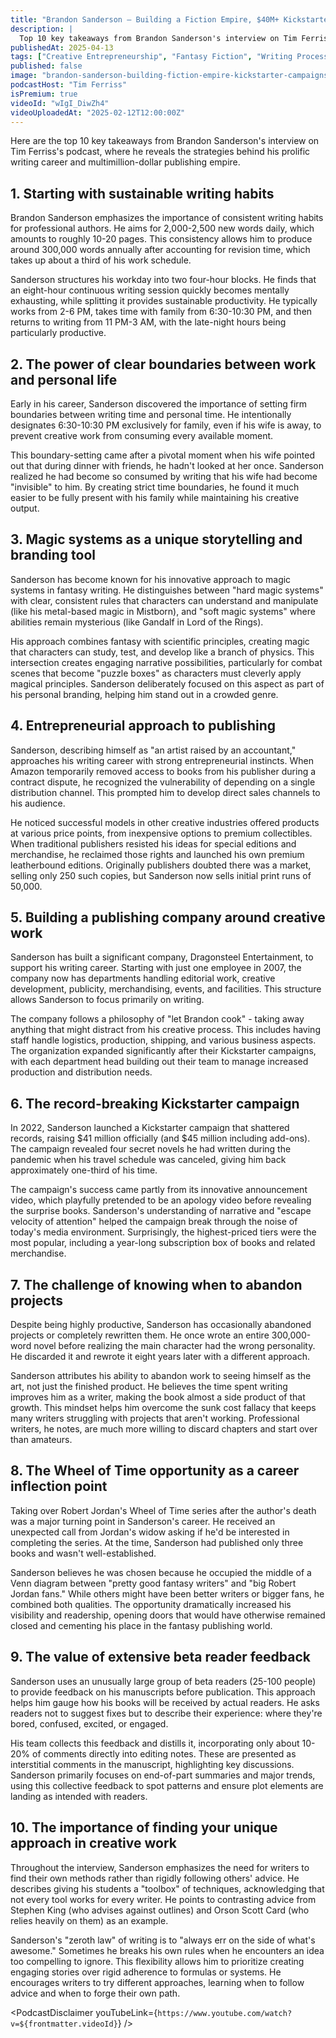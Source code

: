 ```yaml
---
title: "Brandon Sanderson — Building a Fiction Empire, $40M+ Kickstarter Campaigns, and Unbreakable Habits"
description: |
  Top 10 key takeaways from Brandon Sanderson's interview on Tim Ferriss's podcast, where he reveals the strategies behind his prolific writing career and multimillion-dollar publishing empire.
publishedAt: 2025-04-13
tags: ["Creative Entrepreneurship", "Fantasy Fiction", "Writing Process"]
published: false
image: "brandon-sanderson-building-fiction-empire-kickstarter-campaigns-unbreakable-habits.jpg"
podcastHost: "Tim Ferriss"
isPremium: true
videoId: "wIgI_DiwZh4"
videoUploadedAt: "2025-02-12T12:00:00Z"
---
```



<PodcastSummaryPageLayout frontmatter={frontmatter}>

Here are the top 10 key takeaways from Brandon Sanderson's interview on Tim Ferriss's podcast, where he reveals the strategies behind his prolific writing career and multimillion-dollar publishing empire.

## 1. Starting with sustainable writing habits

Brandon Sanderson emphasizes the importance of consistent writing habits for professional authors. He aims for 2,000-2,500 new words daily, which amounts to roughly 10-20 pages. This consistency allows him to produce around 300,000 words annually after accounting for revision time, which takes up about a third of his work schedule.

Sanderson structures his workday into two four-hour blocks. He finds that an eight-hour continuous writing session quickly becomes mentally exhausting, while splitting it provides sustainable productivity. He typically works from 2-6 PM, takes time with family from 6:30-10:30 PM, and then returns to writing from 11 PM-3 AM, with the late-night hours being particularly productive.

## 2. The power of clear boundaries between work and personal life

Early in his career, Sanderson discovered the importance of setting firm boundaries between writing time and personal time. He intentionally designates 6:30-10:30 PM exclusively for family, even if his wife is away, to prevent creative work from consuming every available moment.

This boundary-setting came after a pivotal moment when his wife pointed out that during dinner with friends, he hadn't looked at her once. Sanderson realized he had become so consumed by writing that his wife had become "invisible" to him. By creating strict time boundaries, he found it much easier to be fully present with his family while maintaining his creative output.

## 3. Magic systems as a unique storytelling and branding tool

Sanderson has become known for his innovative approach to magic systems in fantasy writing. He distinguishes between "hard magic systems" with clear, consistent rules that characters can understand and manipulate (like his metal-based magic in Mistborn), and "soft magic systems" where abilities remain mysterious (like Gandalf in Lord of the Rings).

His approach combines fantasy with scientific principles, creating magic that characters can study, test, and develop like a branch of physics. This intersection creates engaging narrative possibilities, particularly for combat scenes that become "puzzle boxes" as characters must cleverly apply magical principles. Sanderson deliberately focused on this aspect as part of his personal branding, helping him stand out in a crowded genre.

## 4. Entrepreneurial approach to publishing

Sanderson, describing himself as "an artist raised by an accountant," approaches his writing career with strong entrepreneurial instincts. When Amazon temporarily removed access to books from his publisher during a contract dispute, he recognized the vulnerability of depending on a single distribution channel. This prompted him to develop direct sales channels to his audience.

He noticed successful models in other creative industries offered products at various price points, from inexpensive options to premium collectibles. When traditional publishers resisted his ideas for special editions and merchandise, he reclaimed those rights and launched his own premium leatherbound editions. Originally publishers doubted there was a market, selling only 250 such copies, but Sanderson now sells initial print runs of 50,000.

## 5. Building a publishing company around creative work

Sanderson has built a significant company, Dragonsteel Entertainment, to support his writing career. Starting with just one employee in 2007, the company now has departments handling editorial work, creative development, publicity, merchandising, events, and facilities. This structure allows Sanderson to focus primarily on writing.

The company follows a philosophy of "let Brandon cook" - taking away anything that might distract from his creative process. This includes having staff handle logistics, production, shipping, and various business aspects. The organization expanded significantly after their Kickstarter campaigns, with each department head building out their team to manage increased production and distribution needs.

## 6. The record-breaking Kickstarter campaign

In 2022, Sanderson launched a Kickstarter campaign that shattered records, raising $41 million officially (and $45 million including add-ons). The campaign revealed four secret novels he had written during the pandemic when his travel schedule was canceled, giving him back approximately one-third of his time.

The campaign's success came partly from its innovative announcement video, which playfully pretended to be an apology video before revealing the surprise books. Sanderson's understanding of narrative and "escape velocity of attention" helped the campaign break through the noise of today's media environment. Surprisingly, the highest-priced tiers were the most popular, including a year-long subscription box of books and related merchandise.

## 7. The challenge of knowing when to abandon projects

Despite being highly productive, Sanderson has occasionally abandoned projects or completely rewritten them. He once wrote an entire 300,000-word novel before realizing the main character had the wrong personality. He discarded it and rewrote it eight years later with a different approach.

Sanderson attributes his ability to abandon work to seeing himself as the art, not just the finished product. He believes the time spent writing improves him as a writer, making the book almost a side product of that growth. This mindset helps him overcome the sunk cost fallacy that keeps many writers struggling with projects that aren't working. Professional writers, he notes, are much more willing to discard chapters and start over than amateurs.

## 8. The Wheel of Time opportunity as a career inflection point

Taking over Robert Jordan's Wheel of Time series after the author's death was a major turning point in Sanderson's career. He received an unexpected call from Jordan's widow asking if he'd be interested in completing the series. At the time, Sanderson had published only three books and wasn't well-established.

Sanderson believes he was chosen because he occupied the middle of a Venn diagram between "pretty good fantasy writers" and "big Robert Jordan fans." While others might have been better writers or bigger fans, he combined both qualities. The opportunity dramatically increased his visibility and readership, opening doors that would have otherwise remained closed and cementing his place in the fantasy publishing world.

## 9. The value of extensive beta reader feedback

Sanderson uses an unusually large group of beta readers (25-100 people) to provide feedback on his manuscripts before publication. This approach helps him gauge how his books will be received by actual readers. He asks readers not to suggest fixes but to describe their experience: where they're bored, confused, excited, or engaged.

His team collects this feedback and distills it, incorporating only about 10-20% of comments directly into editing notes. These are presented as interstitial comments in the manuscript, highlighting key discussions. Sanderson primarily focuses on end-of-part summaries and major trends, using this collective feedback to spot patterns and ensure plot elements are landing as intended with readers.

## 10. The importance of finding your unique approach in creative work

Throughout the interview, Sanderson emphasizes the need for writers to find their own methods rather than rigidly following others' advice. He describes giving his students a "toolbox" of techniques, acknowledging that not every tool works for every writer. He points to contrasting advice from Stephen King (who advises against outlines) and Orson Scott Card (who relies heavily on them) as an example.

Sanderson's "zeroth law" of writing is to "always err on the side of what's awesome." Sometimes he breaks his own rules when he encounters an idea too compelling to ignore. This flexibility allows him to prioritize creating engaging stories over rigid adherence to formulas or systems. He encourages writers to try different approaches, learning when to follow advice and when to forge their own path.

<PodcastDisclaimer
  youTubeLink={`https://www.youtube.com/watch?v=${frontmatter.videoId}`}
/>

</PodcastSummaryPageLayout>

